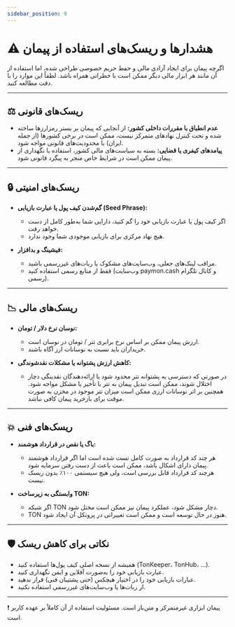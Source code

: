 ```yaml
---
sidebar_position: 9
---
```


# ⚠️ هشدارها و ریسک‌های استفاده از پیمان

اگرچه پیمان برای ایجاد آزادی مالی و حفظ حریم خصوصی طراحی شده، اما استفاده از آن مانند هر ابزار مالی دیگر ممکن است با خطراتی همراه باشد. لطفاً این موارد را با دقت مطالعه کنید.

---

## ⚖️ ریسک‌های قانونی

- **عدم انطباق با مقررات داخلی کشور:** از آنجایی که پیمان بر بستر رمزارزها ساخته شده و تحت کنترل نهادهای متمرکز نیست، ممکن است در برخی کشورها (از جمله ایران) با محدودیت‌های قانونی مواجه شود.
- **پیامدهای کیفری یا قضایی:** بسته به سیاست‌های مالی کشور، استفاده یا نگهداری از پیمان ممکن است در شرایط خاص منجر به پیگرد قانونی شود.

---

## 🔒 ریسک‌های امنیتی

- **گم‌شدن کیف پول یا عبارت بازیابی (Seed Phrase):**
  - اگر کیف پول یا عبارت بازیابی خود را گم کنید، دارایی شما به‌طور کامل از دست خواهد رفت.
  - هیچ نهاد مرکزی برای بازیابی موجودی شما وجود ندارد.

- **فیشینگ و بدافزار:**
  - مراقب لینک‌های جعلی، وب‌سایت‌های مشکوک یا ربات‌های غیررسمی باشید.
  - فقط از منابع رسمی استفاده کنید (وب‌سایت paymon.cash و کانال تلگرام رسمی).

---

## 📉 ریسک‌های مالی

- **نوسان نرخ دلار / تومان:**
  - ارزش پیمان ممکن بر اساس نرخ برابری تتر / تومان در نوسان است.
  - خریداران باید نسبت به نوسانات ارز آگاه باشند.

- **کاهش ارزش پشتوانه یا مشکلات نقدشوندگی:**
  - در صورتی که دسترسی به پشتوانه تتر محدود شود یا ارائه‌دهندگان نقدینگی دچار اختلال شوند، ممکن است تبدیل پیمان به تتر با تأخیر یا مشکل مواجه شود. همچنین بر اثر نوسانات ارزی ممکن است میزان تتر موجود در مخزن به صورت موقت برای بازخرید پیمان کافی نباشد.

---

## 💥 ریسک‌های فنی

- **باگ یا نقص در قرارداد هوشمند:**
  - هر چند کد قرارداد به صورت کامل تست شده است اما اگر قرارداد هوشمند پیمان دارای اشکال باشد، ممکن است باعث از دست رفتن سرمایه شود.
  - هرچند کد قرارداد قابل بررسی است، ولی هیچ سیستمی ۱۰۰٪ بدون ریسک نیست.

- **وابستگی به زیرساخت TON:**
  - اگر شبکه TON دچار مشکل شود، عملکرد پیمان نیز ممکن است مختل شود.
  - TON هنوز در حال توسعه است و ممکن است تغییراتی در پروتکل آن ایجاد شود.

---

## 🛡 نکاتی برای کاهش ریسک

- همیشه از نسخه اصلی کیف پول‌ها استفاده کنید (TonKeeper، TonHub، ...).
- عبارت بازیابی خود را به‌صورت آفلاین و ایمن نگهداری کنید.
- عبارات بازیابی خود را در اختیار هیچکس (حتی پشتیبان فنی) قرار ندهید.
- از ربات‌ها یا وب‌سایت‌های غیررسمی استفاده نکنید.

---

❗ پیمان ابزاری غیرمتمرکز و متن‌باز است. مسئولیت استفاده از آن کاملاً بر عهده کاربر است.
